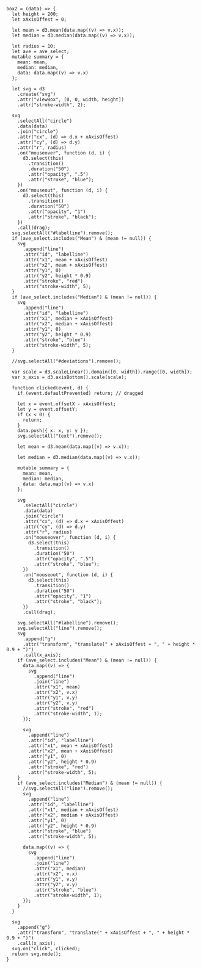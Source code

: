 ```ojs
box2 = (data) => {
  let height = 200;
  let xAxisOffest = 0;

  let mean = d3.mean(data.map((v) => v.x));
  let median = d3.median(data.map((v) => v.x));

  let radius = 10;
  let ave = ave_select;
  mutable summary = {
    mean: mean,
    median: median,
    data: data.map((v) => v.x)
  };

  let svg = d3
    .create("svg")
    .attr("viewBox", [0, 0, width, height])
    .attr("stroke-width", 2);

  svg
    .selectAll("circle")
    .data(data)
    .join("circle")
    .attr("cx", (d) => d.x + xAxisOffest)
    .attr("cy", (d) => d.y)
    .attr("r", radius)
    .on("mouseover", function (d, i) {
      d3.select(this)
        .transition()
        .duration("50")
        .attr("opacity", ".5")
        .attr("stroke", "blue");
    })
    .on("mouseout", function (d, i) {
      d3.select(this)
        .transition()
        .duration("50")
        .attr("opacity", "1")
        .attr("stroke", "black");
    })
    .call(drag);
  svg.selectAll("#labelline").remove();
  if (ave_select.includes("Mean") & (mean != null)) {
    svg
      .append("line")
      .attr("id", "labelline")
      .attr("x1", mean + xAxisOffest)
      .attr("x2", mean + xAxisOffest)
      .attr("y1", 0)
      .attr("y2", height * 0.9)
      .attr("stroke", "red")
      .attr("stroke-width", 5);
  }
  if (ave_select.includes("Median") & (mean != null)) {
    svg
      .append("line")
      .attr("id", "labelline")
      .attr("x1", median + xAxisOffest)
      .attr("x2", median + xAxisOffest)
      .attr("y1", 0)
      .attr("y2", height * 0.9)
      .attr("stroke", "blue")
      .attr("stroke-width", 5);
  }

  //svg.selectAll("#deviations").remove();

  var scale = d3.scaleLinear().domain([0, width]).range([0, width]);
  var x_axis = d3.axisBottom().scale(scale);

  function clicked(event, d) {
    if (event.defaultPrevented) return; // dragged

    let x = event.offsetX - xAxisOffest;
    let y = event.offsetY;
    if (x < 0) {
      return;
    }
    data.push({ x: x, y: y });
    svg.selectAll("text").remove();

    let mean = d3.mean(data.map((v) => v.x));

    let median = d3.median(data.map((v) => v.x));

    mutable summary = {
      mean: mean,
      median: median,
      data: data.map((v) => v.x)
    };

    svg
      .selectAll("circle")
      .data(data)
      .join("circle")
      .attr("cx", (d) => d.x + xAxisOffest)
      .attr("cy", (d) => d.y)
      .attr("r", radius)
      .on("mouseover", function (d, i) {
        d3.select(this)
          .transition()
          .duration("50")
          .attr("opacity", ".5")
          .attr("stroke", "blue");
      })
      .on("mouseout", function (d, i) {
        d3.select(this)
          .transition()
          .duration("50")
          .attr("opacity", "1")
          .attr("stroke", "black");
      })
      .call(drag);

    svg.selectAll("#labelline").remove();
    svg.selectAll("line").remove();
    svg
      .append("g")
      .attr("transform", "translate(" + xAxisOffest + ", " + height * 0.9 + ")")
      .call(x_axis);
    if (ave_select.includes("Mean") & (mean != null)) {
      data.map((v) => {
        svg
          .append("line")
          .join("line")
          .attr("x1", mean)
          .attr("x2", v.x)
          .attr("y1", v.y)
          .attr("y2", v.y)
          .attr("stroke", "red")
          .attr("stroke-width", 1);
      });

      svg
        .append("line")
        .attr("id", "labelline")
        .attr("x1", mean + xAxisOffest)
        .attr("x2", mean + xAxisOffest)
        .attr("y1", 0)
        .attr("y2", height * 0.9)
        .attr("stroke", "red")
        .attr("stroke-width", 5);
    }
    if (ave_select.includes("Median") & (mean != null)) {
      //svg.selectAll("line").remove();
      svg
        .append("line")
        .attr("id", "labelline")
        .attr("x1", median + xAxisOffest)
        .attr("x2", median + xAxisOffest)
        .attr("y1", 0)
        .attr("y2", height * 0.9)
        .attr("stroke", "blue")
        .attr("stroke-width", 5);

      data.map((v) => {
        svg
          .append("line")
          .join("line")
          .attr("x1", median)
          .attr("x2", v.x)
          .attr("y1", v.y)
          .attr("y2", v.y)
          .attr("stroke", "blue")
          .attr("stroke-width", 1);
      });
    }
  }

  svg
    .append("g")
    .attr("transform", "translate(" + xAxisOffest + ", " + height * 0.9 + ")")
    .call(x_axis);
  svg.on("click", clicked);
  return svg.node();
}
```

